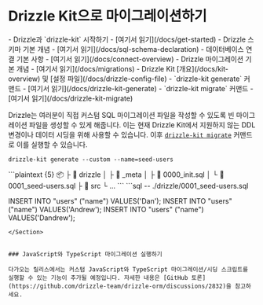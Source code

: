 
# Drizzle Kit으로 마이그레이션하기

<Prerequisites>
- Drizzle과 `drizzle-kit` 시작하기 - [여기서 읽기](/docs/get-started)
- Drizzle 스키마 기본 개념 - [여기서 읽기](/docs/sql-schema-declaration)
- 데이터베이스 연결 기본 사항 - [여기서 읽기](/docs/connect-overview)
- Drizzle 마이그레이션 기본 개념 - [여기서 읽기](/docs/migrations)
- Drizzle Kit [개요](/docs/kit-overview) 및 [설정 파일](/docs/drizzle-config-file)
- `drizzle-kit generate` 커맨드 - [여기서 읽기](/docs/drizzle-kit-generate)
- `drizzle-kit migrate` 커맨드 - [여기서 읽기](/docs/drizzle-kit-migrate)
</Prerequisites>

Drizzle는 여러분이 직접 커스텀 SQL 마이그레이션 파일을 작성할 수 있도록 빈 마이그레이션 파일을 생성할 수 있게 해줍니다. 이는 현재 Drizzle Kit에서 지원하지 않는 DDL 변경이나 데이터 시딩을 위해 사용할 수 있습니다. 이후 [`drizzle-kit migrate`](/docs/drizzle-kit-migrate) 커맨드로 이를 실행할 수 있습니다.

```shell
drizzle-kit generate --custom --name=seed-users
```

<Section>
```plaintext {5}
📦 <project root>
 ├ 📂 drizzle
 │ ├ 📂 _meta
 │ ├ 📜 0000_init.sql 
 │ └ 📜 0001_seed-users.sql 
 ├ 📂 src
 └ …
```
```sql
-- ./drizzle/0001_seed-users.sql

INSERT INTO "users" ("name") VALUES('Dan');
INSERT INTO "users" ("name") VALUES('Andrew');
INSERT INTO "users" ("name") VALUES('Dandrew');
```
</Section>


### JavaScript와 TypeScript 마이그레이션 실행하기

다가오는 릴리스에서는 커스텀 JavaScript와 TypeScript 마이그레이션/시딩 스크립트를 실행할 수 있는 기능이 추가될 예정입니다. 자세한 내용은 [GitHub 토론](https://github.com/drizzle-team/drizzle-orm/discussions/2832)을 참고하세요.


